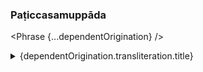
### Paṭiccasamuppāda

<Phrase {...dependentOrigination} />

<details>
  <summary>{dependentOrigination.transliteration.title}</summary>
  <div>
    Dependent origination can be contrasted with the classic Western concept of [causation](https://en.wikipedia.org/wiki/Causality_(philosophy)) in which an action by one thing is said to cause a change in another thing.
    Dependent origination instead views the change as being caused by many factors, not just one or even a few.

    > Those [dharmas](https://en.wikipedia.org/wiki/Abhidharma) which arise from a cause, the [Tathāgata](https://en.wikipedia.org/wiki/Tath%C4%81gata) has declared their cause, and that which is the cessation of them.
    > Thus the great renunciant ([sramana](https://en.wikipedia.org/wiki/%C5%9Arama%E1%B9%87a)) has taught.

    <Phrases {...dependentOrigination} />
  </div>
</details>
